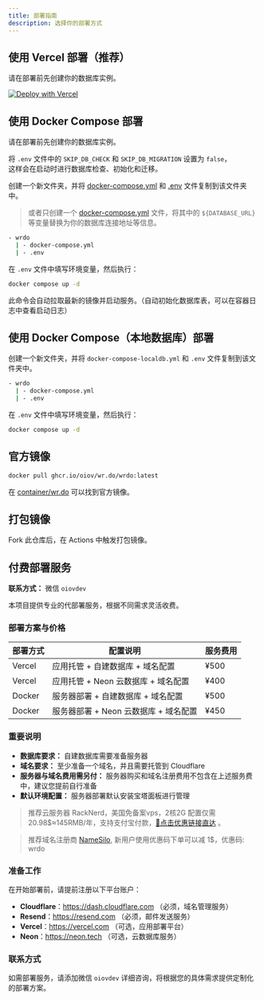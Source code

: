 ```yaml
---
title: 部署指南
description: 选择你的部署方式
---
```


<DocsLang en="/docs/developer/deploy" zh="/docs/developer/deploy-zh" />

## 使用 Vercel 部署（推荐）

<Callout type="warning" twClass="mt-4">
  请在部署前先创建你的数据库实例。 
</Callout>

[![Deploy with Vercel](https://vercel.com/button)](https://vercel.com/new/clone?repository-url=https://github.com/oiov/wr.do.git&project-name=wrdo&env=DATABASE_URL&env=AUTH_SECRET&env=RESEND_API_KEY&env=NEXT_PUBLIC_EMAIL_R2_DOMAIN&env=NEXT_PUBLIC_OPEN_SIGNUP&env=GITHUB_TOKEN)

## 使用 Docker Compose 部署

<Callout type="warning" twClass="mt-4">
  请在部署前先创建你的数据库实例。  
  
  将 `.env` 文件中的 `SKIP_DB_CHECK` 和 `SKIP_DB_MIGRATION` 设置为 `false`，  
  这样会在启动时进行数据库检查、初始化和迁移。
</Callout>

创建一个新文件夹，并将 [docker-compose.yml](https://github.com/oiov/wr.do/blob/main/docker-compose.yml) 和 [.env](https://github.com/oiov/wr.do/blob/main/.env.example) 文件复制到该文件夹中。

> 或者只创建一个 [docker-compose.yml](https://github.com/oiov/wr.do/blob/main/docker-compose.yml) 文件，将其中的 `${DATABASE_URL}` 等变量替换为你的数据库连接地址等信息。

```bash
- wrdo
  | - docker-compose.yml
  | - .env
````

在 `.env` 文件中填写环境变量，然后执行：

```bash
docker compose up -d
```

此命令会自动拉取最新的镜像并启动服务。（自动初始化数据库表，可以在容器日志中查看启动日志）

## 使用 Docker Compose（本地数据库）部署

创建一个新文件夹，并将 `docker-compose-localdb.yml` 和 `.env` 文件复制到该文件夹中。

```bash
- wrdo
  | - docker-compose.yml
  | - .env
```

在 `.env` 文件中填写环境变量，然后执行：

```bash
docker compose up -d
```

## 官方镜像

```bash
docker pull ghcr.io/oiov/wr.do/wrdo:latest
```

在 [container/wr.do](https://github.com/oiov/wr.do/pkgs/container/wr.do%2Fwrdo) 可以找到官方镜像。

## 打包镜像

Fork 此仓库后，在 Actions 中触发打包镜像。

## 付费部署服务

**联系方式：** 微信 `oiovdev`

本项目提供专业的代部署服务，根据不同需求灵活收费。

### 部署方案与价格

| 部署方式 | 配置说明 | 服务费用 |
| --- | --- | --- |
| Vercel | 应用托管 + 自建数据库 + 域名配置 | ¥500 |
| Vercel | 应用托管 + Neon 云数据库 + 域名配置 | ¥400 |
| Docker | 服务器部署 + 自建数据库 + 域名配置 | ¥500 |
| Docker | 服务器部署 + Neon 云数据库 + 域名配置 | ¥450 |

### 重要说明

- **数据库要求：** 自建数据库需要准备服务器
- **域名要求：** 至少准备一个域名，并且需要托管到 Cloudflare
- **服务器与域名费用需另付：** 服务器购买和域名注册费用不包含在上述服务费中，建议您提前自行准备
- **默认环境配置：** 服务器部署默认安装宝塔面板进行管理


> 推荐云服务器 RackNerd，美国免备案vps，2核2G 配置仅需20.98$≈145RMB/年，支持支付宝付款，[💁点击优惠链接直达](https://my.racknerd.com/aff.php?aff=10906&pid=681) 。

> 推荐域名注册商 [NameSilo](https://www.namesilo.com/?rid=50fae21ln), 新用户使用优惠码下单可以减 1$，优惠码: wrdo

### 准备工作

在开始部署前，请提前注册以下平台账户：

- **Cloudflare**：https://dash.cloudflare.com （必须，域名管理服务）
- **Resend**：https://resend.com （必须，邮件发送服务）
- **Vercel**：https://vercel.com （可选，应用部署平台）
- **Neon**：https://neon.tech （可选，云数据库服务）

### 联系方式

如需部署服务，请添加微信 `oiovdev` 详细咨询，将根据您的具体需求提供定制化的部署方案。